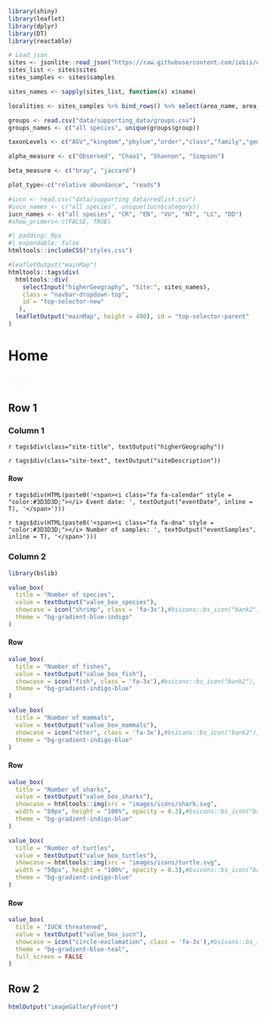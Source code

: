```r
library(shiny)
library(leaflet)
library(dplyr)
library(DT)
library(reactable)

# Load json
sites <- jsonlite::read_json("https://raw.githubusercontent.com/iobis/edna-tracker-data/data/generated.json")
sites_list <- sites$sites
sites_samples <- sites$samples

sites_names <- sapply(sites_list, function(x) x$name)

localities <- sites_samples %>% bind_rows() %>% select(area_name, area_locality, parent_area_name, station, lon = area_longitude, lat = area_latitude)

groups <- read.csv("data/supporting_data/groups.csv")
groups_names <- c("all species", unique(groups$group))

taxonLevels <- c("ASV","kingdom","phylum","order","class","family","genus", "species")

alpha_measure <- c("Observed", "Chao1", "Shannon", "Simpson")

beta_measure <- c("bray", "jaccard")

plot_type<-c("relative abundance", "reads")

#iucn <- read.csv("data/supporting_data/redlist.csv")
#iucn_names <- c("all species", unique(iucn$category))
iucn_names <- c("all species", "CR", "EN", "VU", "NT", "LC", "DD")
#show_primers<-c(FALSE, TRUE)

```

<!-- This goes on top of the page after navbar - map-->
```r
#| padding: 0px
#| expandable: false
htmltools::includeCSS("styles.css")

#leafletOutput("mainMap")
htmltools::tags$div(
  htmltools::div(
    selectInput("higherGeography", "Site:", sites_names),
    class = "navbar-dropdown-top",
    id = "top-selector-new"
   ),
  leafletOutput("mainMap", height = 400), id = "top-selector-parent"
)
```


<!-- Each level 1 header becomes a page on the dashboard -->    
# Home {orientation="rows" scrolling="true"}

## {.toolbar}

<span style="color: #f9f9f9">invisible</span>

## Row 1 {.flow}

### Column 1 {width=60%}

<!-- Temporary workaround, please don't remove-->

```{=html}
<script>
// Select the parent div with the specified classes
const parentDiv = document.querySelector('.toolbar-content.html-fill-item.html-fill-container');

// Check if the parent div exists
if (parentDiv) {
  // Select the immediate child of the parent div
  const childDiv = parentDiv.firstElementChild;

  // Check if the child div exists
  if (childDiv) {
    // Remove the style attribute from the child div
    childDiv.removeAttribute('style');
  }
}
// Select the div with the class you specified
let div = document.querySelector('.bslib-grid-item.html-fill-item.tab-content.bslib-grid');

// Check if the div exists to avoid errors
if (div) {
    // Remove the grid-template-rows style from the inline style
    div.style.removeProperty('grid-template-rows');
}
</script>
```

`r tags$div(class="site-title", textOutput("higherGeography"))`

`r tags$div(class="site-text", textOutput("siteDescription"))`

#### Row {.context-info}

`r tags$div(HTML(paste0('<span><i class="fa fa-calendar" style = "color:#3D3D3D;"></i> Event date: ', textOutput("eventDate", inline = T), '</span>')))`

`r tags$div(HTML(paste0('<span><i class="fa fa-dna" style = "color:#3D3D3D;"></i> Number of samples: ', textOutput("eventSamples", inline = T), '</span>')))`


### Column 2 {width=40% .flow}

```r
library(bslib)

value_box(
  title = "Number of species",
  value = textOutput("value_box_species"),
  showcase = icon("shrimp", class = 'fa-3x'),#bsicons::bs_icon("bank2"),
  theme = "bg-gradient-blue-indigo"
)

```

#### Row

```r

value_box(
  title = "Number of fishes",
  value = textOutput("value_box_fish"),
  showcase = icon("fish", class = 'fa-3x'),#bsicons::bs_icon("bank2"),
  theme = "bg-gradient-indigo-blue"
)
```

```r

value_box(
  title = "Number of mammals",
  value = textOutput("value_box_mammals"),
  showcase = icon("otter", class = 'fa-3x'),#bsicons::bs_icon("bank2"),
  theme = "bg-gradient-indigo-blue"
)
```

#### Row

```r

value_box(
  title = "Number of sharks",
  value = textOutput("value_box_sharks"),
  showcase = htmltools::img(src = "images/icons/shark.svg",
  width = "80px", height = "100%", opacity = 0.3),#bsicons::bs_icon("bank2"),
  theme = "bg-gradient-indigo-blue"
)
```

```r

value_box(
  title = "Number of turtles",
  value = textOutput("value_box_turtles"),
  showcase = htmltools::img(src = "images/icons/turtle.svg",
  width = "50px", height = "100%", opacity = 0.3),#bsicons::bs_icon("bank2"),
  theme = "bg-gradient-indigo-blue"
)
```

#### Row

```r

value_box(
  title = "IUCN threatened",
  value = textOutput("value_box_iucn"),
  showcase = icon("circle-exclamation", class = 'fa-3x'),#bsicons::bs_icon("bank2"),
  theme = "bg-gradient-blue-teal",
  full_screen = FALSE
)
```

## Row 2 {.flow}

```r
htmlOutput("imageGalleryFront")
```

<br>